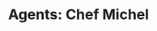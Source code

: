 ---
title: "Agents: Chef Michel"
description: Chef Michel AIエージェントの実装ガイド
order: 1
updated: 2024-03-18
--- 